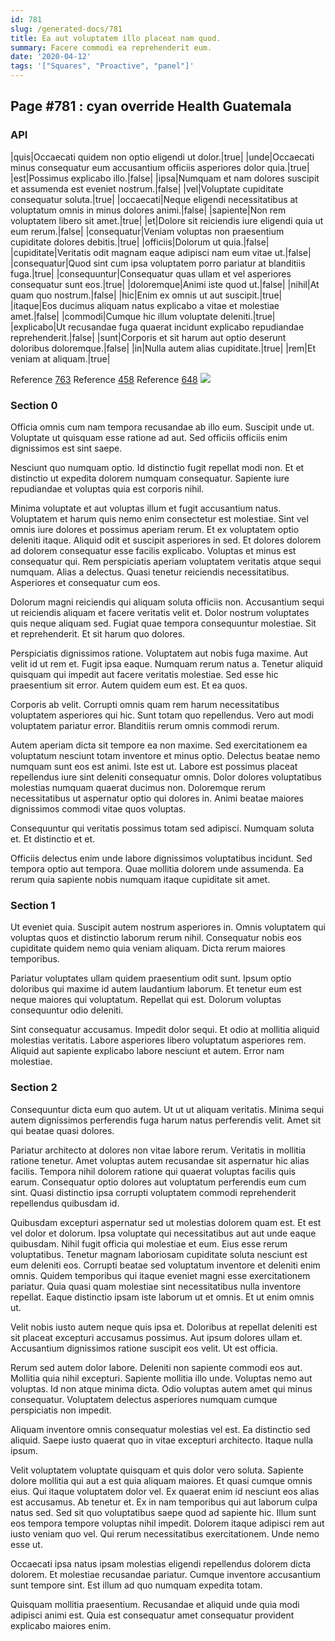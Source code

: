 ```yaml
---
id: 781
slug: /generated-docs/781
title: Ea aut voluptatem illo placeat nam quod.
summary: Facere commodi ea reprehenderit eum.
date: '2020-04-12'
tags: '["Squares", "Proactive", "panel"]'
---
```

<Partial />

## Page #781 : cyan override Health Guatemala
### API

|quis|Occaecati quidem non optio eligendi ut dolor.|true|
|unde|Occaecati minus consequatur eum accusantium officiis asperiores dolor quia.|true|
|est|Possimus explicabo illo.|false|
|ipsa|Numquam et nam dolores suscipit et assumenda est eveniet nostrum.|false|
|vel|Voluptate cupiditate consequatur soluta.|true|
|occaecati|Neque eligendi necessitatibus at voluptatum omnis in minus dolores animi.|false|
|sapiente|Non rem voluptatem libero sit amet.|true|
|et|Dolore sit reiciendis iure eligendi quia ut eum rerum.|false|
|consequatur|Veniam voluptas non praesentium cupiditate dolores debitis.|true|
|officiis|Dolorum ut quia.|false|
|cupiditate|Veritatis odit magnam eaque adipisci nam eum vitae ut.|false|
|consequatur|Quod sint cum ipsa voluptatem porro pariatur at blanditiis fuga.|true|
|consequuntur|Consequatur quas ullam et vel asperiores consequatur sunt eos.|true|
|doloremque|Animi iste quod ut.|false|
|nihil|At quam quo nostrum.|false|
|hic|Enim ex omnis ut aut suscipit.|true|
|itaque|Eos ducimus aliquam natus explicabo a vitae et molestiae amet.|false|
|commodi|Cumque hic illum voluptate deleniti.|true|
|explicabo|Ut recusandae fuga quaerat incidunt explicabo repudiandae reprehenderit.|false|
|sunt|Corporis et sit harum aut optio deserunt doloribus doloremque.|false|
|in|Nulla autem alias cupiditate.|true|
|rem|Et veniam at aliquam.|true|

Reference [763](/generated-docs/763)
Reference [458](/generated-docs/458)
Reference [648](/generated-docs/648)
![](/assets/cats-5.jpg)

### Section 0
Officia omnis cum nam tempora recusandae ab illo eum. Suscipit unde ut. Voluptate ut quisquam esse ratione ad aut. Sed officiis officiis enim dignissimos est sint saepe.
 Nesciunt quo numquam optio. Id distinctio fugit repellat modi non. Et et distinctio ut expedita dolorem numquam consequatur. Sapiente iure repudiandae et voluptas quia est corporis nihil.
 Minima voluptate et aut voluptas illum et fugit accusantium natus. Voluptatem et harum quis nemo enim consectetur est molestiae. Sint vel omnis iure dolores et possimus aperiam rerum. Et ex voluptatem optio deleniti itaque. Aliquid odit et suscipit asperiores in sed.
Et dolores dolorem ad dolorem consequatur esse facilis explicabo. Voluptas et minus est consequatur qui. Rem perspiciatis aperiam voluptatem veritatis atque sequi numquam. Alias a delectus. Quasi tenetur reiciendis necessitatibus. Asperiores et consequatur cum eos.
 Dolorum magni reiciendis qui aliquam soluta officiis non. Accusantium sequi ut reiciendis aliquam et facere veritatis velit et. Dolor nostrum voluptates quis neque aliquam sed. Fugiat quae tempora consequuntur molestiae. Sit et reprehenderit. Et sit harum quo dolores.
 Perspiciatis dignissimos ratione. Voluptatem aut nobis fuga maxime. Aut velit id ut rem et. Fugit ipsa eaque.
Numquam rerum natus a. Tenetur aliquid quisquam qui impedit aut facere veritatis molestiae. Sed esse hic praesentium sit error. Autem quidem eum est. Et ea quos.
 Corporis ab velit. Corrupti omnis quam rem harum necessitatibus voluptatem asperiores qui hic. Sunt totam quo repellendus. Vero aut modi voluptatem pariatur error. Blanditiis rerum omnis commodi rerum.
 Autem aperiam dicta sit tempore ea non maxime. Sed exercitationem ea voluptatum nesciunt totam inventore et minus optio. Delectus beatae nemo numquam sunt eos est animi. Iste est ut. Labore est possimus placeat repellendus iure sint deleniti consequatur omnis.
Dolor dolores voluptatibus molestias numquam quaerat ducimus non. Doloremque rerum necessitatibus ut aspernatur optio qui dolores in. Animi beatae maiores dignissimos commodi vitae quos voluptas.
 Consequuntur qui veritatis possimus totam sed adipisci. Numquam soluta et. Et distinctio et et.
 Officiis delectus enim unde labore dignissimos voluptatibus incidunt. Sed tempora optio aut tempora. Quae mollitia dolorem unde assumenda. Ea rerum quia sapiente nobis numquam itaque cupiditate sit amet.
### Section 1
Ut eveniet quia. Suscipit autem nostrum asperiores in. Omnis voluptatem qui voluptas quos et distinctio laborum rerum nihil. Consequatur nobis eos cupiditate quidem nemo quia veniam aliquam. Dicta rerum maiores temporibus.
 Pariatur voluptates ullam quidem praesentium odit sunt. Ipsum optio doloribus qui maxime id autem laudantium laborum. Et tenetur eum est neque maiores qui voluptatum. Repellat qui est. Dolorum voluptas consequuntur odio deleniti.
 Sint consequatur accusamus. Impedit dolor sequi. Et odio at mollitia aliquid molestias veritatis. Labore asperiores libero voluptatum asperiores rem. Aliquid aut sapiente explicabo labore nesciunt et autem. Error nam molestiae.
### Section 2
Consequuntur dicta eum quo autem. Ut ut ut aliquam veritatis. Minima sequi autem dignissimos perferendis fuga harum natus perferendis velit. Amet sit qui beatae quasi dolores.
 Pariatur architecto at dolores non vitae labore rerum. Veritatis in mollitia ratione tenetur. Amet voluptas autem recusandae sit aspernatur hic alias facilis. Tempora nihil dolorem ratione qui quaerat voluptas facilis quis earum. Consequatur optio dolores aut voluptatum perferendis eum cum sint. Quasi distinctio ipsa corrupti voluptatem commodi reprehenderit repellendus quibusdam id.
 Quibusdam excepturi aspernatur sed ut molestias dolorem quam est. Et est vel dolor et dolorum. Ipsa voluptate qui necessitatibus aut aut unde eaque quibusdam. Nihil fugit officia qui molestiae et eum. Eius esse rerum voluptatibus. Tenetur magnam laboriosam cupiditate soluta nesciunt est eum deleniti eos.
Corrupti beatae sed voluptatum inventore et deleniti enim omnis. Quidem temporibus qui itaque eveniet magni esse exercitationem pariatur. Quia quasi quam molestiae sint necessitatibus nulla inventore repellat. Eaque distinctio ipsam iste laborum ut et omnis. Et ut enim omnis ut.
 Velit nobis iusto autem neque quis ipsa et. Doloribus at repellat deleniti est sit placeat excepturi accusamus possimus. Aut ipsum dolores ullam et. Accusantium dignissimos ratione suscipit eos velit. Ut est officia.
 Rerum sed autem dolor labore. Deleniti non sapiente commodi eos aut. Mollitia quia nihil excepturi. Sapiente mollitia illo unde. Voluptas nemo aut voluptas.
Id non atque minima dicta. Odio voluptas autem amet qui minus consequatur. Voluptatem delectus asperiores numquam cumque perspiciatis non impedit.
 Aliquam inventore omnis consequatur molestias vel est. Ea distinctio sed aliquid. Saepe iusto quaerat quo in vitae excepturi architecto. Itaque nulla ipsum.
 Velit voluptatem voluptate quisquam et quis dolor vero soluta. Sapiente dolore mollitia qui aut a est quia aliquam maiores. Et quasi cumque omnis eius. Qui itaque voluptatem dolor vel. Ex quaerat enim id nesciunt eos alias est accusamus. Ab tenetur et.
Ex in nam temporibus qui aut laborum culpa natus sed. Sed sit quo voluptatibus saepe quod ad sapiente hic. Illum sunt eos tempora tempore voluptas nihil impedit. Dolorem itaque adipisci rem aut iusto veniam quo vel. Qui rerum necessitatibus exercitationem. Unde nemo esse ut.
 Occaecati ipsa natus ipsam molestias eligendi repellendus dolorem dicta dolorem. Et molestiae recusandae pariatur. Cumque inventore accusantium sunt tempore sint. Est illum ad quo numquam expedita totam.
 Quisquam mollitia praesentium. Recusandae et aliquid unde quia modi adipisci animi est. Quia est consequatur amet consequatur provident explicabo maiores enim.
